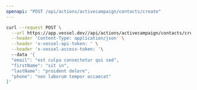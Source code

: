 ```yaml
---
openapi: "POST /api/actions/activecampaign/contacts/create"
---
```


<RequestExample>

```bash Request
curl --request POST \
  --url https://app.vessel.dev//api/actions/activecampaign/contacts/create \
  --header 'Content-Type: application/json' \
  --header 'x-vessel-api-token: ' \
  --header 'x-vessel-access-token: '\ 
  --data '{
  "email": "est culpa consectetur qui sed",
  "firstName": "sit in",
  "lastName": "proident dolore",
  "phone": "non laborum tempor occaecat"
}'
```

</RequestExample>


      